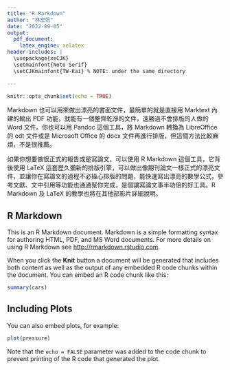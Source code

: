 ```yaml
---
title: "R Markdown"
author: "林宏信"
date: "2022-09-05"
output: 
  pdf_document:
    latex_engine: xelatex
header-includes: |
  \usepackage{xeCJK}
  \setmainfont{Noto Serif}
  \setCJKmainfont{TW-Kai} % NOTE: under the same directory

---
```


```r
knitr::opts_chunk$set(echo = TRUE)
```

Markdown 也可以用來做出漂亮的書面文件，最簡單的就是直接用 Marktext 內建的輸出 PDF 功能，就能有一個整齊乾淨的文件，遠勝過不會排版的人做的 Word 文件。你也可以用 Pandoc 這個工具，將 Markdown 轉換為 LibreOffice 的 odt 文件或是 Microsoft Office 的 docx 文件再進行排版，但這個方法比較麻煩，不是很推薦。

如果你想要做很正式的報告或是寫論文，可以使用 R Markdown 這個工具，它背後使用 LaTeX 這套歷久彌新的排版引擎，可以做出像期刊論文一樣正式的漂亮文件，並讓你在寫論文的過程不必操心排版的問題，能快速寫出漂亮的數學公式，參考文獻、文中引用等功能也通通幫你完成，是個讓寫論文事半功倍的好工具。R Markdown 及 LaTeX 的教學也將在其他部影片詳細說明。

## R Markdown

This is an R Markdown document. Markdown is a simple formatting syntax for authoring HTML, PDF, and MS Word documents. For more details on using R Markdown see <http://rmarkdown.rstudio.com>.

When you click the **Knit** button a document will be generated that includes both content as well as the output of any embedded R code chunks within the document. You can embed an R code chunk like this:

```r
summary(cars)
```

## Including Plots

You can also embed plots, for example:

```r
plot(pressure)
```

Note that the `echo = FALSE` parameter was added to the code chunk to prevent printing of the R code that generated the plot.
